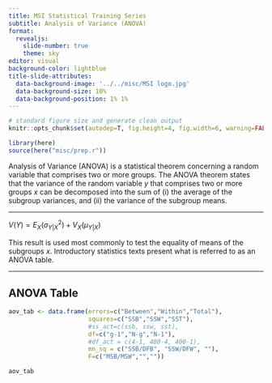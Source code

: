 ```yaml
---
title: MSI Statistical Training Series
subtitle: Analysis of Variance (ANOVA)
format: 
  revealjs:
    slide-number: true
    theme: sky
editor: visual
background-color: lightblue
title-slide-attributes: 
  data-background-image: '../../misc/MSI logo.jpg'
  data-background-size: 10%
  data-background-position: 1% 1%
---
```


```r

# standard figure size and generate clean output
knitr::opts_chunk$set(autodep=T, fig.height=4, fig.width=6, warning=FALSE, message=FALSE, cache=TRUE, error=T, echo=T)

library(here)
source(here("misc/prep.r"))

```

Analysis of Variance (ANOVA) is a statistical theorem concerning a random variable that comprises two or more groups. The ANOVA theorem states that the variance of the random variable *y* that comprises two or more groups *x* can be decomposed into the sum of (i) the average of the subgroup variances, and (ii) the variance of the subgroup means.

---

$V(Y)=E_X(\sigma^2_{Y|X}) + V_X(\mu_{Y|X})$

This result is used most commonly to test the equality of means of the subgroups *x*. Introductory statistics texts present what is referred to as an ANOVA table.

---

## ANOVA Table

```r

aov_tab <- data.frame(errors=c("Between","Within","Total"),
                      squares=c("SSB","SSW","SST"),
                      #ss_act=c(ssb, ssw, sst),
                      df=c("g-1","N-g","N-1"),
                      #df_act = c(4-1, 400-4, 400-1),
                      mn_sq = c("SSB/DFB", "SSW/DFW", ""),
                      F=c("MSB/MSW","","")) 

aov_tab

```
